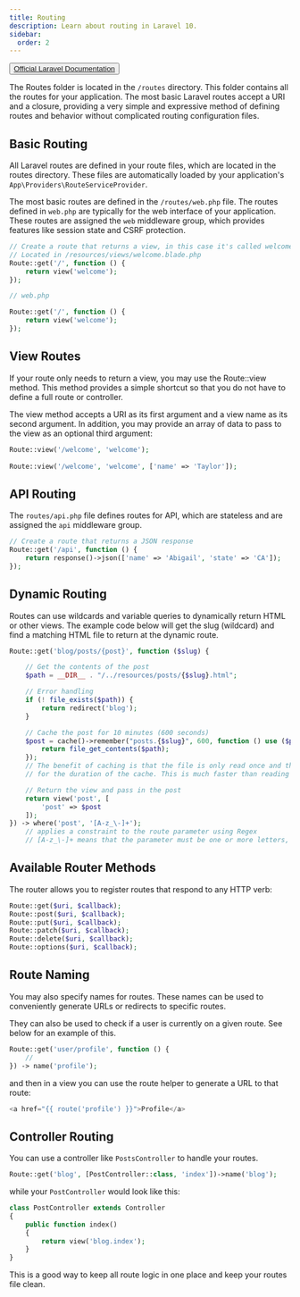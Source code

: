 ---
title: Routing
description: Learn about routing in Laravel 10.
sidebar:
  order: 2
---
<button> [Official Laravel Documentation](https://laravel.com/docs/10.x/routing) </button>

The Routes folder is located in the `/routes` directory. This folder contains all the routes for your application. The most basic Laravel routes accept a URI and a closure, providing a very simple and expressive method of defining routes and behavior without complicated routing configuration files.

## Basic Routing
All Laravel routes are defined in your route files, which are located in the routes directory. These files are automatically loaded by your application's `App\Providers\RouteServiceProvider`. 

The most basic routes are defined in the `/routes/web.php` file. 
The routes defined in `web.php` are typically for the web interface of your application. These routes are assigned the `web` middleware group, which provides features like session state and CSRF protection.

```php
// Create a route that returns a view, in this case it's called welcome.blade.php
// Located in /resources/views/welcome.blade.php
Route::get('/', function () {
    return view('welcome');
});
```

```php
// web.php

Route::get('/', function () {
    return view('welcome');
});
```

## View Routes
If your route only needs to return a view, you may use the Route::view method. This method provides a simple shortcut so that you do not have to define a full route or controller. 

The view method accepts a URI as its first argument and a view name as its second argument.
In addition, you may provide an array of data to pass to the view as an optional third argument:
```php
Route::view('/welcome', 'welcome');
 
Route::view('/welcome', 'welcome', ['name' => 'Taylor']);

```
## API Routing

The `routes/api.php` file defines routes for API, which are stateless and are assigned the `api` middleware group.

```php
// Create a route that returns a JSON response
Route::get('/api', function () {
    return response()->json(['name' => 'Abigail', 'state' => 'CA']);
});
```

## Dynamic Routing
Routes can use wildcards and variable queries to dynamically return HTML or other views.
The example code below will get the slug (wildcard) and find a matching HTML file to return at the dynamic route.

```php
Route::get('blog/posts/{post}', function ($slug) {

    // Get the contents of the post
    $path = __DIR__ . "/../resources/posts/{$slug}.html";

    // Error handling
    if (! file_exists($path)) {
        return redirect('blog');
    }

    // Cache the post for 10 minutes (600 seconds)
    $post = cache()->remember("posts.{$slug}", 600, function () use ($path) {
        return file_get_contents($path);
    });
    // The benefit of caching is that the file is only read once and then stored in memory
    // for the duration of the cache. This is much faster than reading the file every time.

    // Return the view and pass in the post
    return view('post', [
        'post' => $post
    ]);
}) -> where('post', '[A-z_\-]+');
    // applies a constraint to the route parameter using Regex
    // [A-z_\-]+ means that the parameter must be one or more letters, underscores or hyphens.
```

## Available Router Methods
The router allows you to register routes that respond to any HTTP verb:

```php
Route::get($uri, $callback);
Route::post($uri, $callback);
Route::put($uri, $callback);
Route::patch($uri, $callback);
Route::delete($uri, $callback);
Route::options($uri, $callback);
```

## Route Naming 
You may also specify names for routes. These names can be used to conveniently generate URLs or redirects to specific routes. 

They can also be used to check if a user is currently on a given route. See below for an example of this.

```php
Route::get('user/profile', function () {
    //
}) -> name('profile');
```
and then in a view you can use the route helper to generate a URL to that route:
```php
<a href="{{ route('profile') }}">Profile</a>
```
## Controller Routing
You can use a controller like `PostsController` to handle your routes. 
```php
Route::get('blog', [PostController::class, 'index'])->name('blog');
```
while your `PostController` would look like this:
```php
class PostController extends Controller
{
    public function index()
    {
        return view('blog.index');
    }
}
```
This is a good way to keep all route logic in one place and keep your routes file clean.